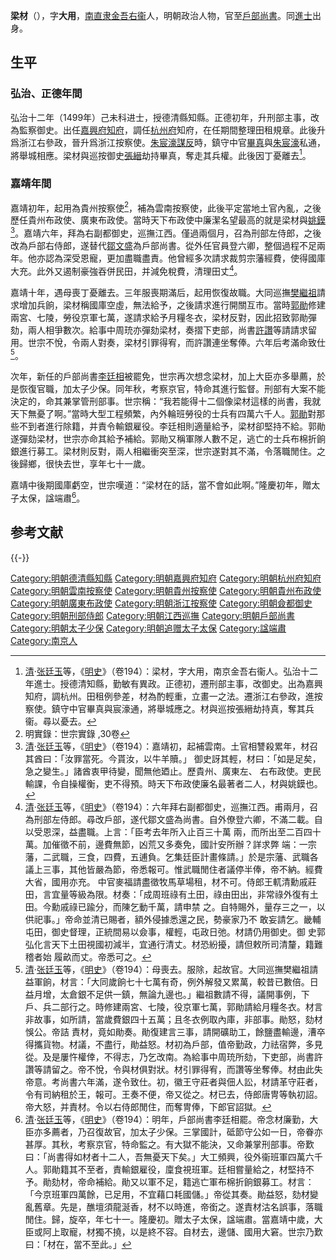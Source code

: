 {{Otheruses|梁材 (天順進士)|other=同名的[[天顺_(明朝)|天順]]元年[[進士|進士]]}}
{{明清人物信息框
| 姓名 = 梁材
| 原名 =
| 圖片名稱= 
| 圖片大小 =
| 圖片說明 = 
| 最高職務 = 太子少保戶部尚書
| 國家 = 大明
| 爵位 =
| 籍貫 = [[南直隶|南直隶]][[金吾右衞|金吾右衞]]
| 字號 = 字大用
| 諡號 = 
| 出生日期 = [[成化|成化]]六年（1470年）
| 出生地點 = 
| 逝世日期 = [[嘉靖|嘉靖]]十九年（1540年）
| 逝世地點 = 
| 墓葬 =
| 配偶 =
| 親屬 =
| 出身 = *弘治十二年己未科同進士出身
| 經歷 = 
| 著作 =
}}

'''梁材'''（{{bd|1470年||1540年|catIdx=L}}），字'''大用'''，[[南直隶|南直隶]][[金吾右衞|金吾右衞]]人，明朝政治人物，官至[[明朝戶部尚書|戶部尚書]]。同[[進士|進士]]出身。

== 生平 ==
=== 弘治、正德年間 ===
弘治十二年（1499年）己未科进士，授德清縣知縣。正德初年，升刑部主事，改為監察御史。出任[[嘉興府|嘉興府]][[知府|知府]]，調任[[杭州府|杭州府]]知府，在任期間整理田租規章。此後升爲浙江右參政，晉升爲浙江按察使。[[宸濠之亂|朱宸濠謀反]]時，鎮守中官[[畢真|畢真]]與[[朱宸濠|朱宸濠]]私通，將舉城相應。梁材與巡按御史[[張縉|張縉]]劫持畢真，奪走其兵權。此後因丁憂離去<ref>[[清|清]]·[[张廷玉|张廷玉]]等，《[[明史|明史]]》（卷194）：梁材，字大用，南京金吾右衞人。弘治十二年進士。授德清知縣，勤敏有異政。正德初，遷刑部主事，改御史。出為嘉興知府，調杭州。田租例參差，材為酌輕重，立畫一之法。遷浙江右參政，進按察使。鎮守中官畢真與宸濠通，將舉城應之。材與巡按張縉劫持真，奪其兵衞。尋以憂去。</ref>。

=== 嘉靖年間 ===
嘉靖初年，起用為貴州按察使<ref>明實錄：世宗實錄 ,30卷</ref>，補為雲南按察使，此後平定當地土官內亂，之後歷任貴州布政使、廣東布政使。當時天下布政使中廉潔名望最高的就是梁材與[[姚鏌|姚鏌]]<ref>[[清|清]]·[[张廷玉|张廷玉]]等，《[[明史|明史]]》（卷194）：嘉靖初，起補雲南。土官相讐殺累年，材召其酋曰：「汝罪當死。今貰汝，以牛羊贖。」 御史訝其輕，材曰：「如是足矣，急之變生。」諸酋衷甲待變，聞無他廼止。歷貴州、廣東左、 右布政使。吏民輸課，令自操權衡，吏不得預。時天下布政使廉名最著者二人，材與姚鏌也。</ref>。嘉靖六年，拜為右副都御史，巡撫江西。僅過兩個月，召為刑部左侍郎，之後改為戶部右侍郎，遂替代[[鄒文盛|鄒文盛]]為戶部尚書。從外任官員登六卿，整個過程不足兩年。他亦認為深受恩寵，更加盡職盡責。他曾經多次請求裁剪宗藩經費，使得國庫大充。此外又遏制豪強吞併民田，并減免稅費，清理田丈<ref>[[清|清]]·[[张廷玉|张廷玉]]等，《[[明史|明史]]》（卷194）：六年拜右副都御史，巡撫江西。甫兩月，召為刑部左侍郎。尋改戶部，遂代鄒文盛為尚書。自外僚登六卿，不滿二載。自以受恩深，益盡職。上言：「臣考去年所入止百三十萬 兩，而所出至二百四十萬。加催徵不前，邊費無節，凶荒又多奏免，國計安所辦？詳求弊 端：一宗藩，二武職，三食，四費，五逋負。乞集廷臣計畫條請。」於是宗藩、武職各議上三事，其他皆嚴為節，帝悉報可。惟武職閒住者議停半俸，帝不納。經費大省，國用亦充。 中官麥福請盡徵牧馬草場租，材不可。侍郎王軏清勳戚莊田，言宜量等級為限。材奏：「成周班祿有土田，祿由田出，非常祿外復有土田。今勳戚祿已踰分，而陳乞動千萬，請申禁 之。自特賜外，量存三之一，以供祀事。」帝命並清已賜者，額外侵據悉還之民，勢豪家乃不 敢妄請乞。畿輔屯田，御史督理，正統間易以僉事，權輕，屯政日弛。材請仍用御史。御 史郭弘化言天下土田視國初減半，宜通行清丈。材恐紛擾，請但敕所司清釐，籍難稽者始 履畝而丈。帝悉可之。</ref>。

嘉靖十年，遇母喪丁憂離去。三年服喪期滿后，起用恢復故職。大同巡撫[[樊繼祖|樊繼祖]]請求增加兵餉，梁材稱國庫空虛，無法給予，之後請求進行開關互市。當時[[郭勛|郭勛]]修建兩宮、七陵，勞役京軍七萬，遂請求給予月糧冬衣，梁材反對，因此招致郭勛彈劾，兩人相爭數次。給事中周珫亦彈劾梁材，奏摺下吏部，尚書[[許讚|許讚]]等請請求留用。世宗不悅，令兩人對奏，梁材引罪得宥，而許讚連坐奪俸。六年后考滿命致仕<ref>[[清|清]]·[[张廷玉|张廷玉]]等，《[[明史|明史]]》（卷194）：母喪去。服除，起故官。大同巡撫樊繼祖請益軍餉，材言：「大同歲餉七十七萬有奇，例外解發又累萬，較昔已數倍。日益月增，太倉銀不足供一鎮，無論九邊也。」繼祖數請不得，議開事例，下戶、兵二部行之。時修建兩宮、七陵，役京軍七萬，郭勛請給月糧冬衣。材言非故事，如所請，當歲費銀四十五萬；且冬衣例取內庫，非部事。勛怒，劾材悞公。帝詰 責材，竟如勛奏。勛復建言三事，請開礦助工，餘鹽盡輸邊，漕卒得攜貨物。材議，不盡行，勛益怒。材初為戶部，值帝勤政，力祛宿弊，多見從。及是屢忤權倖，不得志，乃乞改南。為給事中周珫所劾，下吏部，尚書許讚等請留之。帝不悅，令與材俱對狀。材引罪得宥，而讚等坐奪俸。材由此失帝意。考尚書六年滿，遂令致仕。初，徽王守莊者與佃人訟，材請革守莊者，令有司納租於王，報可。王奏不便，帝又從之。材已去，侍郎唐冑等執初詔。帝大怒，并責材。令以右侍郎閒住，而奪冑俸，下郎官詔獄。</ref>。

次年，新任的戶部尚書[[李廷相|李廷相]]被罷免，世宗再次想念梁材，加上大臣亦多舉薦，於是恢復官職，加太子少保。同年秋，考察京官，特命其進行監督。刑部有大案不能決定的，命其兼掌管刑部事。世宗稱：“我若能得十二個像梁材這樣的尚書，我就天下無憂了啊。”當時大型工程頻繁，內外輪班勞役的士兵有四萬六千人。[[郭勛|郭勛]]對那些不到者進行除籍，并責令輸銀雇役。李廷相則適量給予，梁材卻堅持不給。郭勛遂彈劾梁材，世宗亦命其給予補給。郭勛又稱軍隊人數不足，逃亡的士兵布棉折餉銀進行募工。梁材則反對，兩人相繼衝突至深，世宗遂對其不滿，令落職閒住。之後歸鄉，很快去世，享年七十一歲。

嘉靖中後期國庫虧空，世宗嘆道：“梁材在的話，當不會如此啊。”隆慶初年，贈太子太保，諡端肅<ref>[[清|清]]·[[张廷玉|张廷玉]]等，《[[明史|明史]]》（卷194）：明年，戶部尚書李廷相罷。帝念材廉勤，大臣亦多薦者，乃召復故官，加太子少保。三掌國計，砥節守公如一日，帝眷亦甚厚。其秋，考察京官，特命監之。有大獄不能決，又命兼掌刑部事。帝歎曰：「尚書得如材者十二人，吾無憂天下矣。」大工頻興，役外衞班軍四萬六千人。郭勛籍其不至者，責輸銀雇役，廩食視班軍。廷相嘗量給之，材堅持不予。勛劾材，帝命補給。勛又以軍不足，籍逃亡軍布棉折餉銀募工。材言：「今京班軍四萬餘，已足用，不宜藉口耗國儲。」帝從其奏。勛益怒，劾材變亂舊章。先是，醮壇須龍涎香，材不以時進，帝銜之。遂責材沽名誤事，落職閒住。歸，旋卒，年七十一。隆慶初。贈太子太保，諡端肅。當嘉靖中歲，大臣或阿上取寵，材獨不撓，以是終不容。自材去，邊儲、國用大窘。世宗乃歎曰：「材在，當不至此。」</ref>。

==参考文献==
{{reflist}}

{{-}}
{{start box}}
{{s-off}}
{{succession box|[[呂夔|呂　夔]]|[[留志淑|留志淑]]|[[浙江承宣佈政使司|浙江承宣佈政使司]][[杭州府|杭州府]][[知府|知府]]|<small>正德六年（1511年）上任</small>}}
{{succession box|[[鄒文盛|鄒文盛]]|[[許讚|許讚]]|[[明朝戶部尚書|明朝戶部尚書]]|<small>嘉靖七年－十年（1528年-1531年）任</small>}}
{{succession box|[[許讚|許讚]]|[[李廷相|李廷相]]|[[明朝戶部尚書|明朝戶部尚書]]|<small>嘉靖十三年－十七年（1534年-1538年）任</small>}}
{{succession box|[[李廷相|李廷相]]|[[李如圭|李如圭]]|[[明朝戶部尚書|明朝戶部尚書]]|<small>嘉靖十八年－十九年（1539年-1540年）任</small>}}
{{end box}}
{{弘治十二年己未科殿試金榜}}
{{DEFAULTSORT:Liang梁}}
[[Category:明朝德清縣知縣|Category:明朝德清縣知縣]]
[[Category:明朝嘉興府知府|Category:明朝嘉興府知府]]
[[Category:明朝杭州府知府|Category:明朝杭州府知府]]
[[Category:明朝雲南按察使|Category:明朝雲南按察使]]
[[Category:明朝貴州按察使|Category:明朝貴州按察使]]
[[Category:明朝貴州布政使|Category:明朝貴州布政使]]
[[Category:明朝廣東布政使|Category:明朝廣東布政使]]
[[Category:明朝浙江按察使|Category:明朝浙江按察使]]
[[Category:明朝僉都御史|Category:明朝僉都御史]]
[[Category:明朝刑部侍郎|Category:明朝刑部侍郎]]
[[Category:明朝江西巡撫|Category:明朝江西巡撫]]
[[Category:明朝戶部尚書|Category:明朝戶部尚書]]
[[Category:明朝太子少保|Category:明朝太子少保]]
[[Category:明朝追赠太子太保|Category:明朝追赠太子太保]]
[[Category:諡端肅|Category:諡端肅]]
[[Category:南京人|Category:南京人]]